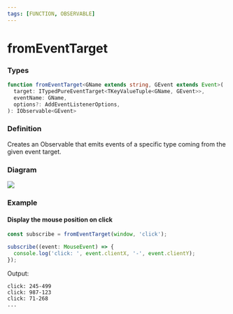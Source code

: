 ```yaml
---
tags: [FUNCTION, OBSERVABLE]
---
```


# fromEventTarget

### Types

```ts
function fromEventTarget<GName extends string, GEvent extends Event>(
  target: ITypedPureEventTarget<TKeyValueTuple<GName, GEvent>>,
  eventName: GName,
  options?: AddEventListenerOptions,
): IObservable<GEvent>
```

### Definition

Creates an Observable that emits events of a specific type coming from the given event target.

### Diagram

![](example-diagram.svg)

### Example

#### Display the mouse position on click

```ts
const subscribe = fromEventTarget(window, 'click');

subscribe((event: MouseEvent) => {
  console.log('click: ', event.clientX, '-', event.clientY);
});
```

Output:

```text
click: 245-499
click: 987-123
click: 71-268
...
```

